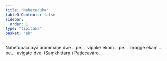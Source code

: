 ```yaml
---
title: "Nahetuduka"
tableOfContents: false
sidebar:
  order: 1
type: "tipitaka"
basket: "ab"
---
```



<DynamicBreadcrumb />

<Division number="7">

<Paragraph number="2822">
Nahetupaccayā ārammaṇe dve …pe…  vipāke ekaṃ …pe…  magge ekaṃ …pe…  avigate dve. (Saṃkhittaṃ.)

</Paragraph>
</Division>

<Paragraph number="2823" type="center">
Paṭiccavāro.
</Paragraph>